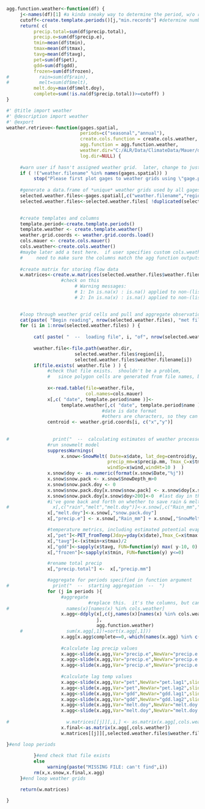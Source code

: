 ```r
agg.function.weather<-function(df) {
     j<-names(df)[1] #a kinda sneaky way to determine the period, w/o requiring it to be passed as parameter, so only one paramter is needed
     cutoff<-create.template.periods()[j,"min.records"] #determine number of records for this periods to be considered "complete"
     return( c(
          precip.total=sum(df$precip.total),
          precip.e=sum(df$precip.e),
          tmin=mean(df$tmin),
          tmax=mean(df$tmax),
          tavg=mean(df$tavg),
          pet=sum(df$pet),
          gdd=sum(df$gdd),
          frozen=sum(df$frozen),
#           rain=sum(df$rain),
#           melt=sum(df$melt),
          melt.doy=max(df$melt.doy),
          complete=sum(!is.na(df$precip.total))>=cutoff) )
}

```


```r
#' @title import weather 
#' @description import weather
#' @export
weather.retrieve<-function(gages.spatial, 
                           periods=c("seasonal","annual"),
                           create.cols.function = create.cols.weather,
                           agg.function = agg.function.weather,
                           weather.dir="C:/ALR/Data/ClimateData/Mauer/daily",
                           log.dir=NULL) {
     
     #warn user if hasn't assigned weather grid.  later, change to just call function to assign weather grid if it hasn't been done already
     if ( !("weather.filename" %in% names(gages.spatial)) )
          stop("Please first plot gages to weather grids using \"gage.place.weather.grid\" ")
     
     #generate a data.frame of *unique* weather grids used by all gages
     selected.weather.files<-gages.spatial[,c("weather.filename","region")]
     selected.weather.files<-selected.weather.files[ !duplicated(selected.weather.files$weather.filename), ]

     
     #create templates and columns 
     template.period<-create.template.periods()
     template.weather <- create.template.weather()
     weather.grid.coords <- weather.grid.coords.load()
     cols.mauer <- create.cols.mauer()
     cols.weather<-create.cols.weather()
     #maybe later add a test here.  if user specifies custom cols.weather and agg.function, 
     #     need to make sure the columns match the agg function outputs
     
     #create matrix for storing flow data
     w.matrices<-create.w.matrices(selected.weather.files$weather.filename, periods=periods)
                    #check on this
                         # Warning messages:
                         # 1: In is.na(x) : is.na() applied to non-(list or vector) of type 'NULL'
                         # 2: In is.na(x) : is.na() applied to non-(list or vector) of type 'NULL'
     

     #loop through weather grid cells and pull and aggregate observation records
     cat(paste( "Begin reading", nrow(selected.weather.files), "met files...\r" ))
     for (i in 1:nrow(selected.weather.files) ) {
     
          cat( paste( "  --  loading file", i, "of", nrow(selected.weather.files), "  --  \r" ))
          
          weather.file<-file.path(weather.dir, 
                         selected.weather.files$region[i],
                         selected.weather.files$weather.filename[i])
          if(file.exists( weather.file ) ) { 
               #check that file exists.  shouldn't be a problem, 
               #   since polygon cells are generated from file names, but just want to make sure
               
               x<-read.table(file=weather.file,
                             col.names=cols.mauer)
               x[,c( "date", template.period$name )]<- 
                    template.weather[,c( "date", template.period$name )]
                                   #date is date format  
                                   #others are characters, so they can be used as col names
               centroid <- weather.grid.coords[i, c("x","y")]
               
               
#                print("  --  calculating estimates of weather processes --  ")
               #run snowmelt model
               suppressWarnings(
                    x.snow<-SnowMelt( Date=x$date, lat_deg=centroid$y,
                                     precip_mm=x$precip.mm, Tmax_C=x$tmax, Tmin_C=x$tmin,
                                     windSp=x$wind,windHt=10 )  )
               x.snow$doy <- as.numeric(format(x.snow$Date,"%j"))
               x.snow$snow.pack <- x.snow$SnowDepth_m>0
               x.snow$snow.pack.doy <- 0
               x.snow$snow.pack.doy[x.snow$snow.pack] <- x.snow$doy[x.snow$snow.pack]
               x.snow$snow.pack.doy[x.snow$doy>200]<-0  #last day in the *spring* for which there is some snow pack
               #i've gone back and forth on whether to save rain & melt, or just effective precip
#                x[,c("rain","melt","melt.doy")]<-x.snow[,c("Rain_mm","SnowMelt_mm", "snow.pack.doy")]
               x[,"melt.doy"]<-x.snow[,"snow.pack.doy"]
               x[,"precip.e"] <- x.snow[,"Rain_mm"] + x.snow[,"SnowMelt_mm"]

               #temperature metrics, including estimated potential evapotranspiration and gdd
               x[,"pet"]<-PET_fromTemp(Jday=yday(x$date),Tmax_C=x$tmax ,Tmin_C=x$tmin, lat_radians=centroid$y*pi/180)
               x[,"tavg"]<-(x$tmin+x$tmax)/2
               x[,"gdd"]<-sapply(x$tavg, FUN=function(y) max( y-10, 0) )
               x[,"frozen"]<-sapply(x$tmin, FUN=function(y) y<=0)

               #rename total precip
               x[,"precip.total"] <-  x[,"precip.mm"]

               #aggregate for periods specified in function argument
#                print("  --  starting aggregation  --  ")
               for (j in periods ){ 
                    #aggregate
                              #replace this.  it's the columns, but can't use cols template, because doesn't include lags...
#                     names(x)[names(x) %in% cols.weather]
                    x.agg<-ddply(x[,c(j,names(x)[names(x) %in% cols.weather])],
                                 j, 
                                 agg.function.weather)
     #                sum(x.agg[,1]!=sort(x.agg[,1]))
                    x.agg[x.agg$complete==0,-which(names(x.agg) %in% c(j,"complete"))]<-NA 
     
                    #calculate lag precip values
                    x.agg<-slide(x.agg,Var="precip.e",NewVar="precip.e.lag1",slideBy=-1,reminder=F)
                    x.agg<-slide(x.agg,Var="precip.e",NewVar="precip.e.lag2",slideBy=-2,reminder=F)
                    x.agg<-slide(x.agg,Var="precip.e",NewVar="precip.e.lag3",slideBy=-3,reminder=F) #not really used, but might as well calculate it just in case
                    
                    #calculate lag temp values
                    x.agg<-slide(x.agg,Var="pet",NewVar="pet.lag1",slideBy=-1,reminder=F)
                    x.agg<-slide(x.agg,Var="pet",NewVar="pet.lag2",slideBy=-2,reminder=F)
                    x.agg<-slide(x.agg,Var="gdd",NewVar="gdd.lag1",slideBy=-1,reminder=F)
                    x.agg<-slide(x.agg,Var="gdd",NewVar="gdd.lag2",slideBy=-2,reminder=F)
                    x.agg<-slide(x.agg,Var="melt.doy",NewVar="melt.doy.lag1",slideBy=-1,reminder=F)
                    x.agg<-slide(x.agg,Var="melt.doy",NewVar="melt.doy.lag2",slideBy=-2,reminder=F)
     
#                     w.matrices[[j]][,i,] <- as.matrix(x.agg[,cols.weather])
                    x.final<-as.matrix(x.agg[,cols.weather])
                    w.matrices[[j]][,selected.weather.files$weather.filename[i],]<-x.final

}#end loop periods
               
          }#end check that file exists
          else
               warning(paste("MISSING FILE: can't find",i))
          rm(x,x.snow,x.final,x.agg)
     }#end loop weather grids

     return(w.matrices)

}


```

